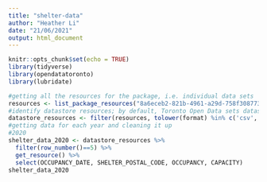```yaml
---
title: "shelter-data"
author: "Heather Li"
date: "21/06/2021"
output: html_document
---
```


```r
knitr::opts_chunk$set(echo = TRUE)
library(tidyverse)
library(opendatatoronto)
library(lubridate)
```


```r
#getting all the resources for the package, i.e. individual data sets
resources <- list_package_resources("8a6eceb2-821b-4961-a29d-758f3087732d")
#identify datastore resources; by default, Toronto Open Data sets datastore resource format to CSV for non-geospatial and GeoJSON for geospatial resources
datastore_resources <- filter(resources, tolower(format) %in% c('csv', 'geojson'))
#getting data for each year and cleaning it up
#2020
shelter_data_2020 <- datastore_resources %>% 
  filter(row_number()==5) %>% 
  get_resource() %>% 
  select(OCCUPANCY_DATE, SHELTER_POSTAL_CODE, OCCUPANCY, CAPACITY)
shelter_data_2020
```

